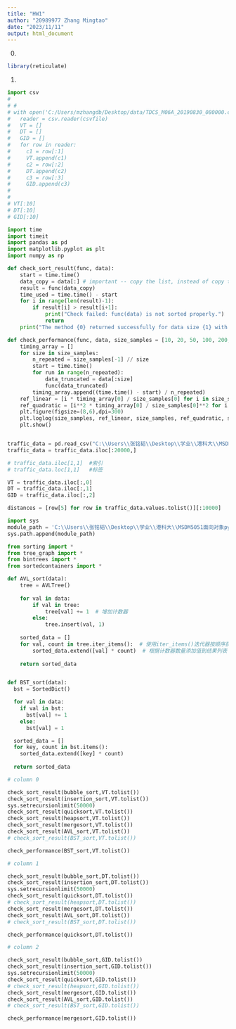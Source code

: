 ```yaml
---
title: "HW1"
author: "20989977 Zhang Mingtao"
date: "2023/11/11"
output: html_document
---  
```

0.
```r
library(reticulate)
```  

1.
```python

import csv
# 
# # 
# with open('C:/Users/mzhangdb/Desktop/data/TDCS_M06A_20190830_080000.csv', newline='') as csvfile:
#   reader = csv.reader(csvfile)
#   VT = []
#   DT = []
#   GID = []
#   for row in reader:
#     c1 = row[:1]
#     VT.append(c1)
#     c2 = row[:2]
#     DT.append(c2)
#     c3 = row[:3]
#     GID.append(c3)
#     
# 
# VT[:10]
# DT[:10]
# GID[:10]

import time
import timeit
import pandas as pd
import matplotlib.pyplot as plt
import numpy as np

def check_sort_result(func, data):
    start = time.time()
    data_copy = data[:] # important -- copy the list, instead of copy the reference.
    result = func(data_copy)
    time_used = time.time() - start
    for i in range(len(result)-1):
        if result[i] > result[i+1]:
            print("Check failed: func(data) is not sorted properly.")
            return
    print("The method {0} returned successfully for data size {1} with {2} seconds.".format(func.__name__.center(15), len(result), time_used))

def check_performance(func, data, size_samples = [10, 20, 50, 100, 200, 500, 1000, 2000, 5000, 10000]):
    timing_array = []
    for size in size_samples:
        n_repeated = size_samples[-1] // size
        start = time.time()
        for run in range(n_repeated):
            data_truncated = data[:size]
            func(data_truncated)
        timing_array.append((time.time() - start) / n_repeated)
    ref_linear = [i * timing_array[0] / size_samples[0] for i in size_samples]
    ref_quadratic = [i**2 * timing_array[0] / size_samples[0]**2 for i in size_samples]
    plt.figure(figsize=(8,6),dpi=300)
    plt.loglog(size_samples, ref_linear, size_samples, ref_quadratic, size_samples, timing_array)
    plt.show()


traffic_data = pd.read_csv("C:\\Users\\张铭韬\\Desktop\\学业\\港科大\\MSDM5051面向对象python数据结构\\作业\\hw1\\data\\TDCS_M06A_20190830_080000.csv",header=None)
traffic_data = traffic_data.iloc[:20000,]

# traffic_data.iloc[1,1]  #索引
# traffic_data.loc[1,1]   #标签

VT = traffic_data.iloc[:,0]
DT = traffic_data.iloc[:,1]
GID = traffic_data.iloc[:,2]

distances = [row[5] for row in traffic_data.values.tolist()][:10000]

import sys
module_path = 'C:\\Users\\张铭韬\\Desktop\\学业\\港科大\\MSDM5051面向对象python数据结构\\作业\\hw1'
sys.path.append(module_path)

from sorting import * 
from tree_graph import * 
from bintrees import * 
from sortedcontainers import *

def AVL_sort(data):
    tree = AVLTree()
    
    for val in data:
        if val in tree:
            tree[val] += 1  # 增加计数器
        else:
            tree.insert(val, 1)
    
    sorted_data = []
    for val, count in tree.iter_items():  # 使用iter_items()迭代器按顺序获取节点值和计数器
        sorted_data.extend([val] * count)  # 根据计数器数量添加值到结果列表
    
    return sorted_data


def BST_sort(data):
  bst = SortedDict()

  for val in data:
    if val in bst:
      bst[val] += 1
    else:
      bst[val] = 1

  sorted_data = []
  for key, count in bst.items():
    sorted_data.extend([key] * count)
  
  return sorted_data
``` 

```python
# column 0

check_sort_result(bubble_sort,VT.tolist())
check_sort_result(insertion_sort,VT.tolist())
sys.setrecursionlimit(50000)
check_sort_result(quicksort,VT.tolist())
check_sort_result(heapsort,VT.tolist())
check_sort_result(mergesort,VT.tolist())
check_sort_result(AVL_sort,VT.tolist())
# check_sort_result(BST_sort,VT.tolist())

check_performance(BST_sort,VT.tolist())
``` 

```python
# column 1

check_sort_result(bubble_sort,DT.tolist())
check_sort_result(insertion_sort,DT.tolist())
sys.setrecursionlimit(50000)
check_sort_result(quicksort,DT.tolist())
# check_sort_result(heapsort,DT.tolist())
check_sort_result(mergesort,DT.tolist())
check_sort_result(AVL_sort,DT.tolist())
# check_sort_result(BST_sort,DT.tolist())

check_performance(quicksort,DT.tolist())
``` 

```python
# column 2

check_sort_result(bubble_sort,GID.tolist())
check_sort_result(insertion_sort,GID.tolist())
sys.setrecursionlimit(50000)
check_sort_result(quicksort,GID.tolist())
# check_sort_result(heapsort,GID.tolist())
check_sort_result(mergesort,GID.tolist())
check_sort_result(AVL_sort,GID.tolist())
# check_sort_result(BST_sort,GID.tolist())

check_performance(mergesort,GID.tolist())

``` 
